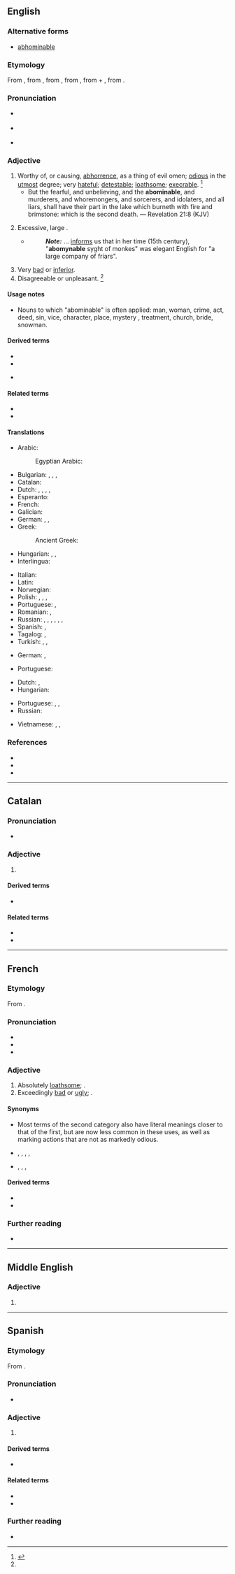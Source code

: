 ==English==

===Alternative forms===
* {{qualifier|obsolete}} [[abhominable]]

===Etymology===
From {{inh|en|enm|abhomynable}}, from {{der|en|fro|abominable}}, from {{der|en|LL.|abōminābilis||deserving abhorrence}}, from {{m|la|abōminor||abhor, deprecate as an ill omen}}, from {{m|la|ab||from, away from}} + {{m|la|ōminor||forebode, predict, presage}}, from {{m|la|ōmen||sign, token, omen}}.

===Pronunciation===
* {{a|US}} {{IPA|/əˈbɑm.ə.nə.bl̩/|/əˈbɑm.nə.bl̩/|lang=en}}
* {{a|NZ}} {{IPA|/ɘˈbɔm.ɘ.nɘ.bɯ/|lang=en}}
* {{audio|en-us-abominable.ogg|Audio (US)|lang=en}}

===Adjective===
{{en-adj}}

# Worthy of, or causing, [[abhorrence]], as a thing of evil omen; [[odious]] in the [[utmost]] degree; very [[hateful]]; [[detestable]]; [[loathsome]]; [[execrable]]. {{defdate|first attested around 1150 to 1350}}<ref name=SOED>{{R:SOED5|page=6}}</ref>
#* But the fearful, and unbelieving, and the '''abominable''', and murderers, and whoremongers, and sorcerers, and idolaters, and all liars, shall have their part in the lake which burneth with fire and brimstone: which is the second death. — Revelation 21:8 (KJV)
# {{lb|en|obsolete}} Excessive, large {{qualifier|used as an [[intensifier]]}}.
#* {{rfdate|and other bibliographic particulars}} {{w|George Perkins Marsh}}
#*: '''''Note:''''' {{w|Juliana Berners}} ... [[informs]] us that in her time (15th century), "'''abomynable''' syght of monkes" was elegant English for "a large company of friars".
# Very [[bad]] or [[inferior]].
# Disagreeable or unpleasant. {{defdate|First attested in the late 19<sup>th</sup> century.}}<ref name=SOED/>

====Usage notes====
* Nouns to which "abominable" is often applied: man, woman, crime, act, deed, sin, vice, character, place, mystery<!--because of Darwin?-->, treatment, church, bride, snowman.

====Derived terms====
{{der-top}}
* {{l|en|abominableness}}
* {{l|en|abominably}}
{{der-mid}}
* {{l|en|abominable snowman}}
{{der-bottom}}

====Related terms====
{{rel-top}}
* {{l|en|abominate}}
* {{l|en|abomination}}
{{rel-mid}}
{{rel-bottom}}

====Translations====
{{trans-top|hateful; detestable; loathsome}}
* Arabic: {{t|ar|بَغِيض|m}}
*: Egyptian Arabic: {{t|arz|وحش|m|tr=weḥeš|sc=Arab}}
* Bulgarian: {{t+|bg|отвратителен}}, {{t+|bg|противен}}, {{t+|bg|ненавистен}}, {{t+|bg|омразен|m}}
* Catalan: {{t+|ca|abominable}}
* Dutch: {{t+|nl|abominabel}}, {{t+|nl|afstotelijk}}, {{t+|nl|verschrikkelijk}}, {{t+|nl|afschuwelijk}}, {{t+|nl|verfoeilijk}}
* Esperanto: {{t+|eo|abomena}}
* French: {{t+|fr|abominable}}
* Galician: {{t+|gl|abominábel|m|f}}
* German: {{t+|de|verabscheuungswürdig}}, {{t+|de|verhasst}}, {{t+|de|abscheulich}}
* Greek:
*: Ancient Greek: {{t|grc|βδελυκτός}}
* Hungarian: {{t+|hu|utálatos}}, {{t+|hu|undorító}}, {{t+|hu|gyűlöletes}}
* Interlingua: {{t|ia|abominabile}}
{{trans-mid}}
* Italian: {{t+|it|abominabile}}
* Latin: {{t|la|abōminābilis}}
* Norwegian: {{t|no|avskyelig}}
* Polish: {{t+|pl|ohydny}}, {{t+|pl|odrażający}}, {{t+|pl|plugawy}}, {{t+|pl|niegodziwy}}
* Portuguese: {{t+|pt|abominável}}, {{t+|pt|execrável}}
* Romanian: {{t+|ro|abominabil}}, {{t+|ro|detestabil|m}}
* Russian: {{t+|ru|отврати́тельный}}, {{t+|ru|омерзи́тельный}}, {{t+|ru|проти́вный}}, {{t+|ru|гну́сный}}, {{t+|ru|га́дкий}}, {{t+|ru|отвра́тный}}, {{t+|ru|ненави́стный}}
* Spanish: {{t+|es|abominable}}, {{t+|es|aborrecible}}
* Tagalog: {{t|tl|kaani-ani}} {{qualifier|literally}}, {{t|tl|kamuhi-muhi}} {{qualifier|literally}}
* Turkish: {{t+|tr|iğrenç}}, {{t+|tr|berbat}}, {{t+|tr|menfur}}
{{trans-bottom}}

{{trans-top|(obsolete) excessive; large}}
* German: {{t+|de|riesig}}, {{t+|de|monströs}}
{{trans-mid}}
* Portuguese: {{t+|pt|enorme}}
{{trans-bottom}}

{{trans-top|very bad or inferior}}
* Dutch: {{t+|nl|onaangenaam}}, {{t+|nl|walgelijk}}
* Hungarian: {{t+|hu|förtelmes}}
{{trans-mid}}
* Portuguese: {{t+|pt|abominável}}, {{t+|pt|terrível}}, {{t+|pt|péssimo}}
* Russian: {{t+|ru|отврати́тельный}}
{{trans-bottom}}

{{checktrans-top}}
* Vietnamese: {{t+check|vi|đáng ghét}}, {{t+check|vi|ghê tởm}}, {{t+check|vi|kinh tởm}}
{{trans-mid}}
{{trans-bottom}}

===References===
<references/>
* {{R:Webster 1913|abominable}}
* {{R:Century 1911}}
* {{R:OneLook}}

----

==Catalan==

===Pronunciation===
* {{rhymes|aβle|lang=ca}}

===Adjective===
{{ca-adj|mf}}

# {{l|en|abominable}}

====Derived terms====
* {{l|en|abominablement}}

====Related terms====
* {{l|ca|abominar}}
* {{l|ca|abominació}}

----

==French==

===Etymology===
From {{etyl|la|fr}} {{m|la|abōminābilis||abominable, detestable}}.

===Pronunciation===
* {{fr-IPA}}
* {{audio|Fr-abominable.ogg|Audio (France, Paris)|lang=fr}}
* {{homophones|abominables|lang=fr}}

===Adjective===
{{fr-adj}}

# Absolutely [[loathsome]]; {{l|en|abominable}}.
# Exceedingly [[bad]] or [[ugly]]; {{l|en|abominable}}.

====Synonyms====
* Most terms of the second category also have literal meanings closer to that of the first, but are now less common in these uses, as well as marking actions that are not as markedly odious.
* {{sense|loathsome}} {{l|fr|odieux}}, {{l|fr|méprisable}}, {{l|fr|ignoble}}, {{l|fr|sacrilège}} {{qualifier|religious}}, {{l|fr|impie}} {{qualifier|religious}}
* {{sense|exceedingly bad or ugly}} {{l|fr|laid}}, {{l|fr|détestable}}, {{l|fr|exécrable}}, {{l|fr|horrible}}

====Derived terms====
* {{l|fr|abominable homme des neiges}}
* {{l|fr|abominablement}}

===Further reading===
* {{R:TLFi}}

----

==Middle English==

===Adjective===
{{head|enm|adjective}}

# {{alternative form of|lang=enm|abhomynable}}

----

==Spanish==

===Etymology===
From {{etyl|la|es}} {{m|la|abōminābilis}}.

===Pronunciation===
* {{es-IPA}}

===Adjective===
{{es-adj}}

# {{l|en|abominable}}

====Derived terms====
* {{l|es|abominablemente}}

====Related terms====
* {{l|es|abominar}}
* {{l|es|abominado}}

===Further reading===
* {{R:DRAE 2001}}